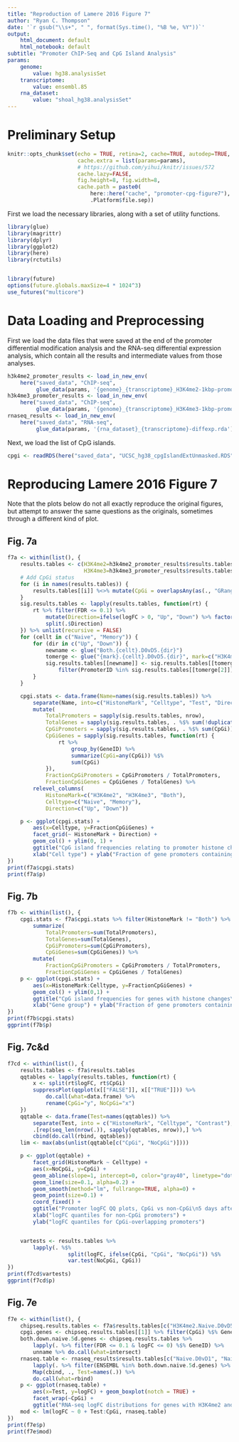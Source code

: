 ```yaml
---
title: "Reproduction of Lamere 2016 Figure 7"
author: "Ryan C. Thompson"
date: '`r gsub("\\s+", " ", format(Sys.time(), "%B %e, %Y"))`'
output:
    html_document: default
    html_notebook: default
subtitle: "Promoter ChIP-Seq and CpG Island Analysis"
params:
    genome:
        value: hg38.analysisSet
    transcriptome:
        value: ensembl.85
    rna_dataset:
        value: "shoal_hg38.analysisSet"
---
```


# Preliminary Setup

```r
knitr::opts_chunk$set(echo = TRUE, retina=2, cache=TRUE, autodep=TRUE,
                      cache.extra = list(params=params),
                      # https://github.com/yihui/knitr/issues/572
                      cache.lazy=FALSE,
                      fig.height=8, fig.width=8,
                      cache.path = paste0(
                          here::here("cache", "promoter-cpg-figure7"),
                          .Platform$file.sep))
```

First we load the necessary libraries, along with a set of utility functions.

```r
library(glue)
library(magrittr)
library(dplyr)
library(ggplot2)
library(here)
library(rctutils)


library(future)
options(future.globals.maxSize=4 * 1024^3)
use_futures("multicore")
```

# Data Loading and Preprocessing

First we load the data files that were saved at the end of the promoter differential modification analysis and the RNA-seq differential expression analysis, which contain all the results and intermediate values from those analyses.

```r
h3k4me2_promoter_results <- load_in_new_env(
    here("saved_data", "ChIP-seq",
         glue_data(params, '{genome}_{transcriptome}_H3K4me2-1kbp-promoter-diffmod.rda')))
h3k4me3_promoter_results <- load_in_new_env(
    here("saved_data", "ChIP-seq",
         glue_data(params, '{genome}_{transcriptome}_H3K4me3-1kbp-promoter-diffmod.rda')))
rnaseq_results <- load_in_new_env(
    here("saved_data", "RNA-seq",
         glue_data(params, '{rna_dataset}_{transcriptome}-diffexp.rda')))
```

Next, we load the list of CpG islands.

```r
cpgi <- readRDS(here("saved_data", "UCSC_hg38_cpgIslandExtUnmasked.RDS"))
```

# Reproducing Lamere 2016 Figure 7

Note that the plots below do not all exactly reproduce the original figures, but attempt to answer the same questions as the originals, sometimes through a different kind of plot.

## Fig. 7a

```r
f7a <- within(list(), {
    results.tables <- c(H3K4me2=h3k4me2_promoter_results$results.tables[c("Naive.D0vD5", "Memory.D0vD5")],
                        H3K4me3=h3k4me3_promoter_results$results.tables[c("Naive.D0vD5", "Memory.D0vD5")])
    # Add CpGi status
    for (i in names(results.tables)) {
        results.tables[[i]] %<>% mutate(CpGi = overlapsAny(as(., "GRanges"), cpgi))
    }
    sig.results.tables <- lapply(results.tables, function(rt) {
        rt %>% filter(FDR <= 0.1) %>%
            mutate(Direction=ifelse(logFC > 0, "Up", "Down") %>% factor(levels=c("Up", "Down"))) %>%
            split(.$Direction)
    }) %>% unlist(recursive = FALSE)
    for (cellt in c("Naive", "Memory")) {
        for (dir in c("Up", "Down")) {
            newname <- glue("Both.{cellt}.D0vD5.{dir}")
            tomerge <- glue("{mark}.{cellt}.D0vD5.{dir}", mark=c("H3K4me2", "H3K4me3"))
            sig.results.tables[[newname]] <- sig.results.tables[[tomerge[1]]] %>%
                filter(PromoterID %in% sig.results.tables[[tomerge[2]]]$PromoterID)
        }
    }

    cpgi.stats <- data.frame(Name=names(sig.results.tables)) %>%
        separate(Name, into=c("HistoneMark", "Celltype", "Test", "Direction"), sep=rex("."), remove=FALSE) %>%
        mutate(
            TotalPromoters = sapply(sig.results.tables, nrow),
            TotalGenes = sapply(sig.results.tables, . %$% sum(!duplicated(GeneID))),
            CpGiPromoters = sapply(sig.results.tables, . %$% sum(CpGi)),
            CpGiGenes = sapply(sig.results.tables, function(rt) {
                rt %>%
                    group_by(GeneID) %>%
                    summarize(CpGi=any(CpGi)) %$%
                    sum(CpGi)
            }),
            FractionCpGiPromoters = CpGiPromoters / TotalPromoters,
            FractionCpGiGenes = CpGiGenes / TotalGenes) %>%
        relevel_columns(
            HistoneMark=c("H3K4me2", "H3K4me3", "Both"),
            Celltype=c("Naive", "Memory"),
            Direction=c("Up", "Down"))

    p <- ggplot(cpgi.stats) +
        aes(x=Celltype, y=FractionCpGiGenes) +
        facet_grid(~ HistoneMark + Direction) +
        geom_col() + ylim(0, 1) +
        ggtitle("CpG island frequencies relating to promoter histone changes at 5 days during\nCD4 T-cell activation") +
        xlab("Cell type") + ylab("Fraction of gene promoters containing CpG islands")
})
print(f7a$cpgi.stats)
print(f7a$p)
```

## Fig. 7b

```r
f7b <- within(list(), {
    cpgi.stats <- f7a$cpgi.stats %>% filter(HistoneMark != "Both") %>% group_by(HistoneMark, Celltype) %>%
        summarize(
            TotalPromoters=sum(TotalPromoters),
            TotalGenes=sum(TotalGenes),
            CpGiPromoters=sum(CpGiPromoters),
            CpGiGenes=sum(CpGiGenes)) %>%
        mutate(
            FractionCpGiPromoters = CpGiPromoters / TotalPromoters,
            FractionCpGiGenes = CpGiGenes / TotalGenes)
    p <- ggplot(cpgi.stats) +
        aes(x=HistoneMark:Celltype, y=FractionCpGiGenes) +
        geom_col() + ylim(0,1) +
        ggtitle("CpG island frequencies for genes with histone changes\nat day 5 after CD4 T-cell activation") +
        xlab("Gene group") + ylab("Fraction of gene promoters containing CpG islands")
})
print(f7b$cpgi.stats)
ggprint(f7b$p)
```

## Fig. 7c&d

```r
f7cd <- within(list(), {
    results.tables <- f7a$results.tables
    qqtables <- lapply(results.tables, function(rt) {
        x <- split(rt$logFC, rt$CpGi)
        suppressPlot(qqplot(x[["FALSE"]], x[["TRUE"]])) %>%
            do.call(what=data.frame) %>%
            rename(CpGi="y", NoCpGi="x")
    })
    qqtable <- data.frame(Test=names(qqtables)) %>%
        separate(Test, into = c("HistoneMark", "Celltype", "Contrast"), remove=FALSE) %>%
        .[rep(seq_len(nrow(.)), sapply(qqtables, nrow)),] %>%
        cbind(do.call(rbind, qqtables))
    lim <- max(abs(unlist(qqtable[c("CpGi", "NoCpGi")])))

    p <- ggplot(qqtable) +
        facet_grid(HistoneMark ~ Celltype) +
        aes(x=NoCpGi, y=CpGi) +
        geom_abline(slope=1, intercept=0, color="gray40", linetype="dotted") +
        geom_line(size=0.1, alpha=0.2) +
        geom_smooth(method="lm", fullrange=TRUE, alpha=0) +
        geom_point(size=0.1) +
        coord_fixed() +
        ggtitle("Promoter logFC QQ plots, CpGi vs non-CpGi\n5 days after CD4 T-cell activation") +
        xlab("logFC quantiles for non-CpGi promoters") +
        ylab("logFC quantiles for CpGi-overlapping promoters")


    vartests <- results.tables %>%
        lapply(. %$%
                   split(logFC, ifelse(CpGi, "CpGi", "NoCpGi")) %$%
                   var.test(NoCpGi, CpGi))
})
print(f7cd$vartests)
ggprint(f7cd$p)
```

## Fig. 7e

```r
f7e <- within(list(), {
    chipseq.results.tables <- f7a$results.tables[c("H3K4me2.Naive.D0vD5", "H3K4me3.Naive.D0vD5")]
    cpgi.genes <- chipseq.results.tables[[1]] %>% filter(CpGi) %$% GeneID %>% unique
    both.down.naive.5d.genes <- chipseq.results.tables %>%
        lapply(. %>% filter(FDR <= 0.1 & logFC <= 0) %$% GeneID) %>%
        unname %>% do.call(what=intersect)
    rnaseq.table <- rnaseq_results$results.tables[c("Naive.D0vD1", "Naive.D0vD5", "Naive.D0vD14")] %>%
        lapply(. %>% filter(ENSEMBL %in% both.down.naive.5d.genes) %>% mutate(CpGi = ifelse(ENSEMBL %in% cpgi.genes, "CpGi", "NoCpGi"))) %>%
        Map(cbind, ., Test=names(.)) %>%
        do.call(what=rbind)
    p <- ggplot(rnaseq.table) +
        aes(x=Test, y=logFC) + geom_boxplot(notch = TRUE) +
        facet_wrap(~CpGi) +
        ggtitle("RNA-seq logFC distributions for genes with H3K4me2 and H3K4me3 down at 5 days\nafter CD4 T-cell activation")
    mod <- lm(logFC ~ 0 + Test:CpGi, rnaseq.table)
})
print(f7e$p)
print(f7e$mod)
```
